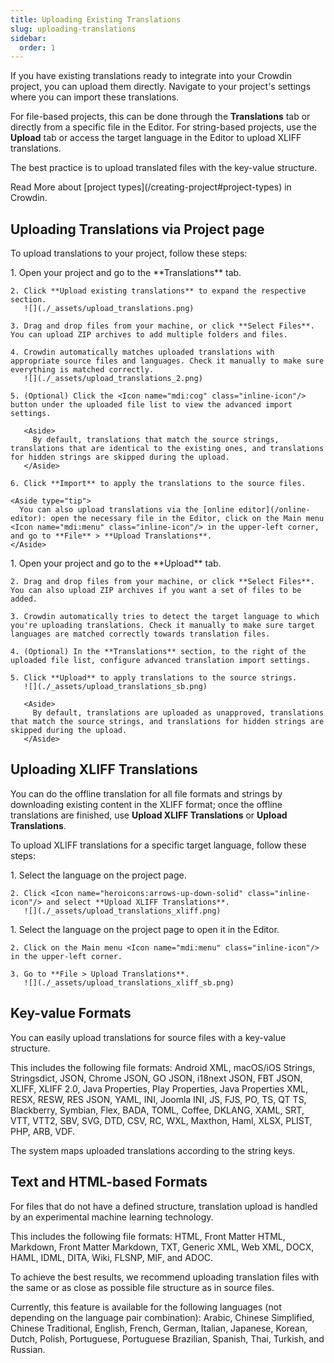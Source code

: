 ```yaml
---
title: Uploading Existing Translations
slug: uploading-translations
sidebar:
  order: 1
---
```


[//]: # (https://support.crowdin.com/uploading-translations/ + https://support.crowdin.com/uploading-translations-sb/)


If you have existing translations ready to integrate into your Crowdin project, you can upload them directly. Navigate to your project's settings where you can import these translations.

For file-based projects, this can be done through the **Translations** tab or directly from a specific file in the Editor. For string-based projects, use the **Upload** tab or access the target language in the Editor to upload XLIFF translations.

The best practice is to upload translated files with the key-value structure.

<ReadMore>
  Read More about [project types](/creating-project#project-types) in Crowdin.
</ReadMore>

## Uploading Translations via Project page

To upload translations to your project, follow these steps:

<Tabs syncKey="projectType">
  <TabItem label="File-based project">
    1. Open your project and go to the **Translations** tab.

    2. Click **Upload existing translations** to expand the respective section.
       ![](./_assets/upload_translations.png)

    3. Drag and drop files from your machine, or click **Select Files**. You can upload ZIP archives to add multiple folders and files.

    4. Crowdin automatically matches uploaded translations with appropriate source files and languages. Check it manually to make sure everything is matched correctly.
       ![](./_assets/upload_translations_2.png)

    5. (Optional) Click the <Icon name="mdi:cog" class="inline-icon"/> button under the uploaded file list to view the advanced import settings.

       <Aside>
         By default, translations that match the source strings, translations that are identical to the existing ones, and translations for hidden strings are skipped during the upload.
       </Aside>

    6. Click **Import** to apply the translations to the source files.

    <Aside type="tip">
      You can also upload translations via the [online editor](/online-editor): open the necessary file in the Editor, click on the Main menu <Icon name="mdi:menu" class="inline-icon"/> in the upper-left corner, and go to **File** > **Upload Translations**.
    </Aside>
  </TabItem>

  <TabItem label="String-based project">
    1. Open your project and go to the **Upload** tab.

    2. Drag and drop files from your machine, or click **Select Files**. You can also upload ZIP archives if you want a set of files to be added.

    3. Crowdin automatically tries to detect the target language to which you're uploading translations. Check it manually to make sure target languages are matched correctly towards translation files.

    4. (Optional) In the **Translations** section, to the right of the uploaded file list, configure advanced translation import settings.

    5. Click **Upload** to apply translations to the source strings.
       ![](./_assets/upload_translations_sb.png)

       <Aside>
         By default, translations are uploaded as unapproved, translations that match the source strings, and translations for hidden strings are skipped during the upload.
       </Aside>
  </TabItem>
</Tabs>

## Uploading XLIFF Translations

You can do the offline translation for all file formats and strings by downloading existing content in the XLIFF format; once the offline translations are finished, use **Upload XLIFF Translations** or **Upload Translations**.

To upload XLIFF translations for a specific target language, follow these steps:

<Tabs syncKey="projectType">
  <TabItem label="File-based project">
    1. Select the language on the project page.

    2. Click <Icon name="heroicons:arrows-up-down-solid" class="inline-icon"/> and select **Upload XLIFF Translations**.
       ![](./_assets/upload_translations_xliff.png)
  </TabItem>
  <TabItem label="String-based project">
    1. Select the language on the project page to open it in the Editor.

    2. Click on the Main menu <Icon name="mdi:menu" class="inline-icon"/> in the upper-left corner.

    3. Go to **File > Upload Translations**.
       ![](./_assets/upload_translations_xliff_sb.png)
  </TabItem>
</Tabs>

## Key-value Formats

You can easily upload translations for source files with a key-value structure.

This includes the following file formats: Android XML, macOS/iOS Strings, Stringsdict, JSON, Chrome JSON, GO JSON, i18next JSON, FBT JSON, XLIFF, XLIFF 2.0, Java Properties, Play Properties, Java Properties XML, RESX, RESW, RES JSON, YAML, INI, Joomla INI, JS, FJS, PO, TS, QT TS, Blackberry, Symbian, Flex, BADA, TOML, Coffee, DKLANG, XAML, SRT, VTT, VTT2, SBV, SVG, DTD, CSV, RC, WXL, Maxthon, Haml, XLSX, PLIST, PHP, ARB, VDF.

The system maps uploaded translations according to the string keys.

## Text and HTML-based Formats

For files that do not have a defined structure, translation upload is handled by an experimental machine learning technology.

This includes the following file formats: HTML, Front Matter HTML, Markdown, Front Matter Markdown, TXT, Generic XML, Web XML, DOCX, HAML, IDML, DITA, Wiki, FLSNP, MIF, and ADOC.

To achieve the best results, we recommend uploading translation files with the same or as close as possible file structure as in source files.

Currently, this feature is available for the following languages (not depending on the language pair combination): Arabic, Chinese Simplified, Chinese Traditional, English, French, German, Italian, Japanese, Korean, Dutch, Polish, Portuguese, Portuguese Brazilian, Spanish, Thai, Turkish, and Russian.

<LinkCard
  title="Try Document Aligner application"
  description="Translation alignment, facilitated by the app, allows you to upload existing translations of non-key-value documents to Crowdin or create an editable XLSX Translation Memory, enhancing the efficiency and accuracy of your translations."
  href="https://store.crowdin.com/aligner"
  target="_blank"
/>
